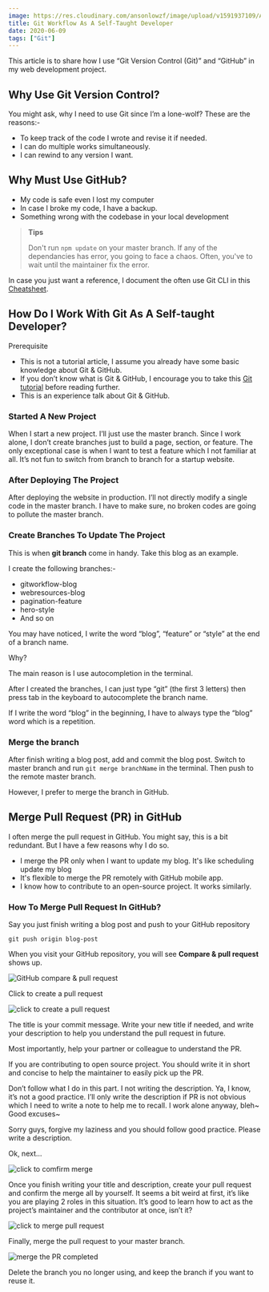 ```yaml
---
image: https://res.cloudinary.com/ansonlowzf/image/upload/v1591937109/AnsonLowZF%20Blog/git-workflow_ovecom.png
title: Git Workflow As A Self-Taught Developer
date: 2020-06-09
tags: ["Git"]
---
```


This article is to share how I use “Git Version Control (Git)” and “GitHub” in my web development project.

## Why Use Git Version Control?

You might ask, why I need to use Git since I’m a lone-wolf? These are the reasons:-

- To keep track of the code I wrote and revise it if needed.
- I can do multiple works simultaneously.
- I can rewind to any version I want.

## Why Must Use GitHub?

- My code is safe even I lost my computer
- In case I broke my code, I have a backup.
- Something wrong with the codebase in your local development

> **Tips**
>
> Don't run `npm update` on your master branch. If any of the dependancies has error, you going to face a chaos. Often, you've to wait until the maintainer fix the error.

In case you just want a reference, I document the often use Git CLI in this [Cheatsheet](/git-cli-you-should-know).

## How Do I Work With Git As A Self-taught Developer?

Prerequisite

- This is not a tutorial article, I assume you already have some basic knowledge about Git & GitHub.
- If you don’t know what is Git & GitHub, I encourage you to take this [Git tutorial](https://www.atlassian.com/git/tutorials/what-is-version-control) before reading further.
- This is an experience talk about Git & GitHub.

### Started A New Project

When I start a new project. I’ll just use the master branch. Since I work alone, I don’t create branches just to build a page, section, or feature. The only exceptional case is when I want to test a feature which I not familiar at all. It’s not fun to switch from branch to branch for a startup website.

### After Deploying The Project

After deploying the website in production. I’ll not directly modify a single code in the master branch. I have to make sure, no broken codes are going to pollute the master branch.

### Create Branches To Update The Project

This is when **git branch** come in handy. Take this blog as an example.

I create the following branches:-

- gitworkflow-blog
- webresources-blog
- pagination-feature
- hero-style
- And so on

You may have noticed, I write the word “blog”, “feature” or “style” at the end of a branch name.

Why?

The main reason is I use autocompletion in the terminal.

After I created the branches, I can just type “git” (the first 3 letters) then press tab in the keyboard to autocomplete the branch name.

If I write the word “blog” in the beginning, I have to always type the “blog” word which is a repetition.

### Merge the branch

After finish writing a blog post, add and commit the blog post. Switch to master branch and run `git merge branchName` in the terminal. Then push to the remote master branch.

However, I prefer to merge the branch in GitHub.

## Merge Pull Request (PR) in GitHub

I often merge the pull request in GitHub. You might say, this is a bit redundant. But I have a few reasons why I do so.

- I merge the PR only when I want to update my blog. It's like scheduling update my blog
- It's flexible to merge the PR remotely with GitHub mobile app.
- I know how to contribute to an open-source project. It works similarly.

### How To Merge Pull Request In GitHub?

Say you just finish writing a blog post and push to your GitHub repository

```
git push origin blog-post
```

When you visit your GitHub repository, you will see **Compare & pull request** shows up.

![GitHub compare & pull request](https://res.cloudinary.com/ansonlowzf/image/upload/v1590561391/AnsonLowZF%20Blog/compare-pull-request_z4vp2j.png)

Click to create a pull request

![click to create a pull request](https://res.cloudinary.com/ansonlowzf/image/upload/v1590561836/AnsonLowZF%20Blog/open-pull-request_br9um7.png)

The title is your commit message. Write your new title if needed, and write your description to help you understand the pull request in future.

Most importantly, help your partner or colleague to understand the PR.

If you are contributing to open source project. You should write it in short and concise to help the maintainer to easily pick up the PR.

Don’t follow what I do in this part. I not writing the description. Ya, I know, it’s not a good practice. I’ll only write the description if PR is not obvious which I need to write a note to help me to recall. I work alone anyway, bleh~ Good excuses~

Sorry guys, forgive my laziness and you should follow good practice. Please write a description.

Ok, next…

![click to comfirm merge](https://res.cloudinary.com/ansonlowzf/image/upload/v1590561984/AnsonLowZF%20Blog/confirm-merge_umrvhl.png)

Once you finish writing your title and description, create your pull request and confirm the merge all by yourself. It seems a bit weird at first, it’s like you are playing 2 roles in this situation. It’s good to learn how to act as the project’s maintainer and the contributor at once, isn’t it?

![click to merge pull request](https://res.cloudinary.com/ansonlowzf/image/upload/v1590562150/AnsonLowZF%20Blog/merge-pull-request_wy19lb.png)

Finally, merge the pull request to your master branch.

![merge the PR completed](https://res.cloudinary.com/ansonlowzf/image/upload/v1590562287/AnsonLowZF%20Blog/merge-completed_wekbpc.png)

Delete the branch you no longer using, and keep the branch if you want to reuse it.
